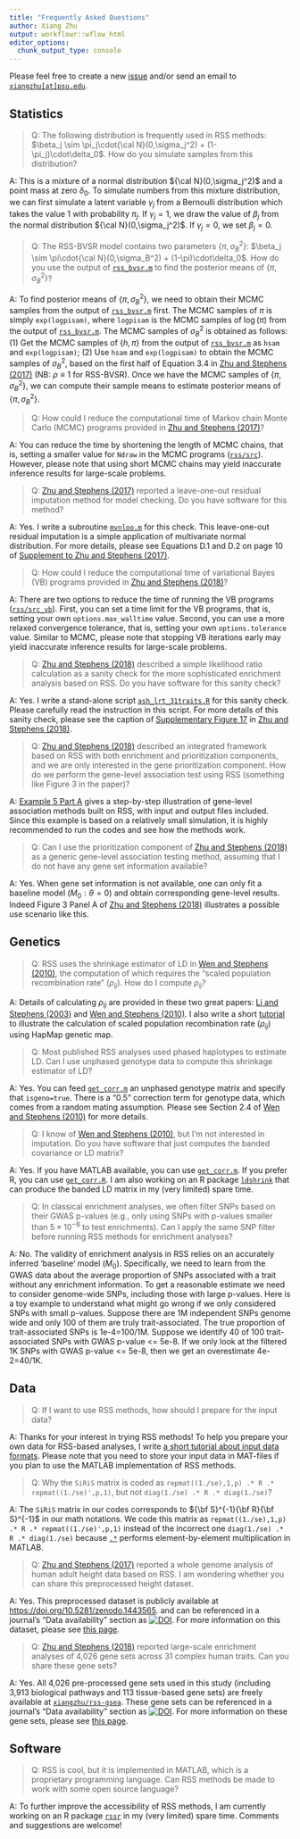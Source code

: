 ```yaml
---
title: "Frequently Asked Questions"
author: Xiang Zhu
output: workflowr::wflow_html
editor_options:
  chunk_output_type: console
---
```


[Wen and Stephens (2010)]: https://www.ncbi.nlm.nih.gov/pubmed/21479081
[Li and Stephens (2003)]: https://www.ncbi.nlm.nih.gov/pubmed/14704198
[`get_corr.m`]: https://github.com/stephenslab/rss/blob/master/misc/get_corr.m
[`get_corr.R`]: https://github.com/stephenslab/rss/blob/master/misc/get_corr.R
[`mvnloo.m`]: https://github.com/stephenslab/rss/blob/master/misc/mvnloo.m
[`rssr`]: https://github.com/stephenslab/rssr
[`ldshrink`]: https://github.com/stephenslab/ldshrink
[Zhu and Stephens (2017)]: https://www.ncbi.nlm.nih.gov/pubmed/29399241 
[Zhu and Stephens (2018)]: https://www.ncbi.nlm.nih.gov/pubmed/30341297
[`ash_lrt_31traits.R`]: https://github.com/stephenslab/rss/blob/master/misc/ash_lrt_31traits.R
[Supplement to Zhu and Stephens (2017)]: http://stephenslab.uchicago.edu/assets/papers/Zhu2017-supplement.pdf
[Supplementary Figure 17]: https://static-content.springer.com/esm/art%3A10.1038%2Fs41467-018-06805-x/MediaObjects/41467_2018_6805_MOESM1_ESM.pdf
[`compute_pip.m`]: https://github.com/stephenslab/rss/blob/master/src_vb/compute_pip.m  
[zenodo-height2014]: https://doi.org/10.5281/zenodo.1443565
[zenodo-geneset]: https://zenodo.org/badge/latestdoi/55633948
[`xiangzhu/rss-gsea`]: https://github.com/xiangzhu/rss-gsea/tree/master/data
[`rss/src`]: https://github.com/stephenslab/rss/tree/master/src
[`rss/src_vb`]: https://github.com/stephenslab/rss/tree/master/src_vb
[`rss_bvsr.m`]: https://github.com/stephenslab/rss/blob/master/src/rss_bvsr.m

Please feel free to create a new [issue](https://github.com/stephenslab/rss/issues)
and/or send an email to [`xiangzhu[at]psu.edu`](https://github.com/xiangzhu).

## Statistics

> Q: The following distribution is frequently used in RSS methods: $\beta_j \sim \pi_j\cdot{\cal N}(0,\sigma_j^2) + (1-\pi_j)\cdot\delta_0$. How do you simulate samples from this distribution?

A: This is a mixture of a normal distribution ${\cal N}(0,\sigma_j^2)$
and a point mass at zero $\delta_0$.
To simulate numbers from this mixture distribution,
we can first simulate a latent variable $\gamma_j$ from a Bernoulli
distribution which takes the value 1 with probability $\pi_j$.
If $\gamma_j=1$, we draw the value of $\beta_j$ from
the normal distribution ${\cal N}(0,\sigma_j^2)$.
If $\gamma_j=0$, we set $\beta_j=0$.

> Q: The RSS-BVSR model contains two parameters $\{\pi,\sigma_B^2\}$: $\beta_j \sim \pi\cdot{\cal N}(0,\sigma_B^2) + (1-\pi)\cdot\delta_0$. How do you use the output of [`rss_bvsr.m`][] to find the posterior means of $\{\pi,\sigma_B^2\}$?

A: To find posterior means of $\{\pi,\sigma_B^2\}$, we need to obtain their
MCMC samples from the output of [`rss_bvsr.m`][] first.
The MCMC samples of $\pi$ is simply `exp(logpisam)`, where `logpisam` is the MCMC
samples of $\log(\pi)$ from the output of [`rss_bvsr.m`][].
The MCMC samples of $\sigma_B^2$ is obtained as follows: (1) Get the MCMC samples of $\{h,\pi\}$ from the output of [`rss_bvsr.m`][] as `hsam` and `exp(logpisam)`; (2) Use `hsam` and `exp(logpisam)` to obtain the MCMC samples of $\sigma_B^2$,
based on the first half of Equation 3.4 in [Zhu and Stephens (2017)] (NB: $\rho\equiv 1$ for RSS-BVSR).
Once we have the MCMC samples of $\{\pi,\sigma_B^2\}$, we can compute their sample means to estimate posterior means of $\{\pi,\sigma_B^2\}$.  

> Q: How could I reduce the computational time of Markov chain Monte Carlo (MCMC) programs provided in [Zhu and Stephens (2017)][]?

A: You can reduce the time by shortening the length of MCMC chains, that is,
setting a smaller value for `Ndraw` in the MCMC programs ([`rss/src`][]).
However, please note that using short MCMC chains may yield
inaccurate inference results for large-scale problems.

> Q: [Zhu and Stephens (2017)][] reported a leave-one-out residual imputation method for model checking. Do you have software for this method?

A: Yes. I write a subroutine [`mvnloo.m`][] for this check.
This leave-one-out residual imputation is a simple
application of multivariate normal distribution.
For more details, please see Equations D.1 and D.2
on page 10 of [Supplement to Zhu and Stephens (2017)][]. 

> Q: How could I reduce the computational time of variational Bayes (VB) programs provided in [Zhu and Stephens (2018)][]?

A: There are two options to reduce the time
of running the VB programs ([`rss/src_vb`][]).
First, you can set a time limit for the VB programs,
that is, setting your own `options.max_walltime` value.
Second, you can use a more relaxed convergence tolerance,
that is, setting your own `options.tolerance` value.
Similar to MCMC, please note that stopping VB iterations early
may yield inaccurate inference results for large-scale problems. 

> Q: [Zhu and Stephens (2018)][] described a simple likelihood ratio calculation as a sanity check for the more sophisticated enrichment analysis based on RSS. Do you have software for this sanity check?

A: Yes. I write a stand-alone script [`ash_lrt_31traits.R`][] for this sanity check.
Please carefully read the instruction in this script.
For more details of this sanity check, please see the caption of
[Supplementary Figure 17][] in [Zhu and Stephens (2018)][].

> Q: [Zhu and Stephens (2018)][] described an integrated framework based on RSS with both enrichment and prioritization components, and we are only interested in the gene prioritization component. How do we perform the gene-level association test using RSS (something like Figure 3 in the paper)? 

A: [Example 5 Part A](example_5a.html) gives a step-by-step illustration of
gene-level association methods built on RSS, with input and output files included.
Since this example is based on a relatively small simulation,
it is highly recommended to run the codes and see how the methods work.

> Q: Can I use the prioritization component of [Zhu and Stephens (2018)][] as a generic gene-level association testing method, assuming that I do not have any gene set information available?

A: Yes. When gene set information is not available,
one can only fit a baseline model ($M_0:\theta=0$)
and obtain corresponding gene-level results.
Indeed Figure 3 Panel A of [Zhu and Stephens (2018)][]
illustrates a possible use scenario like this.  

## Genetics

> Q: RSS uses the shrinkage estimator of LD in [Wen and Stephens (2010)][], the computation of which requires the "scaled population recombination rate" ($\rho_{ij}$). How do I compute $\rho_{ij}$?

A: Details of calculating $\rho_{ij}$ are provided in these two great papers:
[Li and Stephens (2003)][] and [Wen and Stephens (2010)][].
I also write a short [tutorial](recombination.html) to illustrate the calculation of
scaled population recombination rate ($\rho_{ij}$) using HapMap genetic map.

> Q: Most published RSS analyses used phased haplotypes to estimate LD. Can I use unphased genotype data to compute this shrinkage estimator of LD?

A: Yes. You can feed [`get_corr.m`][] an unphased genotype matrix and specify that `isgeno=true`.
There is a "0.5" correction term for genotype data, which comes from a random mating assumption.
Please see Section 2.4 of [Wen and Stephens (2010)][] for more details.

> Q: I know of [Wen and Stephens (2010)][], but I'm not interested in imputation. Do you have software that just computes the banded covariance or LD matrix?

A: Yes. If you have MATLAB available, you can use [`get_corr.m`][].
If you prefer R, you can use [`get_corr.R`][].
I am also working on an R package [`ldshrink`][] that can
produce the banded LD matrix in my (very limited) spare time.

> Q: In classical enrichment analyses, we often filter SNPs based on their GWAS p-values (e.g., only using SNPs with p-values smaller than $5\times 10^{-8}$ to test enrichments). Can I apply the same SNP filter before running RSS methods for enrichment analyses?

A: No. The validity of enrichment analysis in RSS relies on an accurately inferred 'baseline' model ($M_0$).
Specifically, we need to learn from the GWAS data about the average proportion of SNPs associated with a
trait without any enrichment information. To get a reasonable estimate we need to consider genome-wide
SNPs, including those with large p-values. Here is a toy example to understand what might go wrong
if we only considered SNPs with small p-values. Suppose there are 1M independent SNPs genome wide and only 100 of them are
truly trait-associated. The true proportion of trait-associated SNPs is 1e-4=100/1M.
Suppose we identify 40 of 100 trait-associated SNPs with GWAS p-value <= 5e-8. 
If we only look at the filtered 1K SNPs with GWAS p-value <= 5e-8, then we get an overestimate 4e-2=40/1K.
  
## Data

> Q: If I want to use RSS methods, how should I prepare for the input data?

A: Thanks for your interest in trying RSS methods!
To help you prepare your own data for RSS-based analyses,
I write [a short tutorial about input data formats](input_data.html).
Please note that you need to store your input data in MAT-files if
you plan to use the MATLAB implementation of RSS methods.

> Q: Why the `SiRiS` matrix is coded as `repmat((1./se),1,p) .* R .* repmat((1./se)',p,1)`, but not `diag(1./se) .* R .* diag(1./se)`?

A: The `SiRiS` matrix in our codes corresponds to ${\bf S}^{-1}{\bf R}{\bf S}^{-1}$ in our math notations.
We code this matrix as `repmat((1./se),1,p) .* R .* repmat((1./se)',p,1)` instead of the incorrect one
`diag(1./se) .* R .* diag(1./se)` because [`.*`](https://www.mathworks.com/help/matlab/ref/times.html)
performs element-by-element multiplication in MATLAB.

> Q: [Zhu and Stephens (2017)][] reported a whole genome analysis of human adult height data based on RSS. I am wondering whether you can share this preprocessed height dataset.

A: Yes. This preprocessed dataset is publicly available at
<https://doi.org/10.5281/zenodo.1443565>.
and can be referenced in a journal's "Data availability" section
as [![DOI](https://zenodo.org/badge/DOI/10.5281/zenodo.1443565.svg)][zenodo-height2014].
For more information on this dataset, please see [this page](height2014_data.html).

> Q: [Zhu and Stephens (2018)][] reported large-scale enrichment analyses of 4,026 gene sets across 31 complex human traits. Can you share these gene sets?

A: Yes. All 4,026 pre-processed gene sets used in this study
(including 3,913 biological pathways and 113 tissue-based gene sets)
are freely available at [`xiangzhu/rss-gsea`][].
These gene sets can be referenced in a journal's "Data availability" section
as [![DOI](https://zenodo.org/badge/55633948.svg)][zenodo-geneset].
For more information on these gene sets, please see
[this page](https://xiangzhu.github.io/rss-gsea/gene_set.html).

## Software

> Q: RSS is cool, but it is implemented in MATLAB, which is a proprietary programming language. Can RSS methods be made to work with some open source language?

A: To further improve the accessibility of RSS methods,
I am currently working on an R package [`rssr`][] in my (very limited) spare time.
Comments and suggestions are welcome!   
